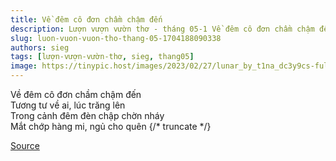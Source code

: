 ```yaml
---
title: Về đêm cô đơn chầm chậm đến
description: Lượn vượn vườn thơ - tháng 05-1 Về đêm cô đơn chầm chậm đến Tương tư về ai, lúc trăng lên
slug: luon-vuon-vuon-tho-thang-05-1704188090338
authors: sieg
tags: [lượn-vượn-vườn-thơ, sieg, thang05]
image: https://tinypic.host/images/2023/02/27/lunar_by_t1na_dc3y9cs-fullview.th.jpg
---
```


Về đêm cô đơn chầm chậm đến\
Tương tư về ai, lúc trăng lên\
Trong cảnh đêm đèn chập chờn nháy\
Mắt chớp hàng mi, ngủ cho quên
{/* truncate */}


[Source](https://www.facebook.com/ape.poem/posts/pfbid0NSu53X8SDvFxt9fDaE3jnt8QmUncU92GjeUj2zWKxgLn8atQGDQ9ikYTNogecAV4l)
